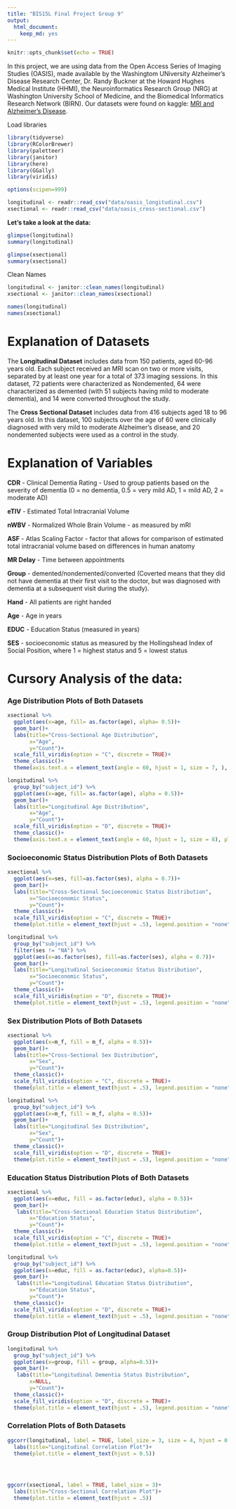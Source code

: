 ```yaml
---
title: "BIS15L Final Project Group 9"
output: 
  html_document: 
    keep_md: yes
---
```


```r
knitr::opts_chunk$set(echo = TRUE)
```


In this project, we are using data from the Open Access Series of Imaging Studies (OASIS), made available by the Washingtom UNiversity Alzheimer's Disease Research Center, Dr. Randy Buckner at the Howard Hughes Medical Institute (HHMI), the Neuroinformatics Research Group (NRG) at Washington University School of Medicine, and the Biomedical Informatics Research Network (BIRN). Our datasets were found on kaggle: [MRI and Alzheimer's Disease](https://www.kaggle.com/jboysen/mri-and-alzheimers).


Load libraries

```r
library(tidyverse)
library(RColorBrewer)
library(paletteer)
library(janitor)
library(here)
library(GGally)
library(viridis)
```

```r
options(scipen=999)
```

```r
longitudinal <- readr::read_csv("data/oasis_longitudinal.csv")
xsectional <- readr::read_csv("data/oasis_cross-sectional.csv")
```

**Let's take a look at the data: **


```r
glimpse(longitudinal)
summary(longitudinal)
```

```r
glimpse(xsectional)
summary(xsectional)
```

Clean Names

```r
longitudinal <- janitor::clean_names(longitudinal)
xsectional <- janitor::clean_names(xsectional)
```

```r
names(longitudinal)
names(xsectional)
```
# Explanation of Datasets

The **Longitudinal Dataset** includes data from 150 patients, aged 60-96 years old. Each subject received an MRI scan on two or more visits, separated by at least one year for a total of 373 imaging sessions. In this dataset, 72 patients were characterized as Nondemented, 64 were characterized as demented (with 51 subjects having mild to moderate dementia), and 14 were converted throughout the study.

The **Cross Sectional Dataset** includes data from 416 subjects aged 18 to 96 years old. In this dataset, 100 subjects over the age of 60 were clinically diagnosed with very mild to moderate Alzheimer’s disease, and 20 nondemented subjects were used as a control in the study.


# Explanation of Variables
**CDR** - Clinical Dementia Rating - Used to group patients based on the severity of dementia (0 = no dementia, 0.5 = very mild AD, 1 = mild AD, 2 = moderate AD)

**eTIV** - Estimated Total Intracranial Volume 

**nWBV** - Normalized Whole Brain Volume - as measured by mRI

**ASF** - Atlas Scaling Factor - factor that allows for comparison of estimated total intracranial volume based on differences in human anatomy

**MR Delay** - Time between appointments

**Group** - demented/nondemented/converted (Coverted means that they did not have dementia at their first visit to the doctor, but was diagnosed with dementia at a subsequent visit during the study).

**Hand** - All patients are right handed

**Age** - Age in years 

**EDUC** - Education Status (measured in years)

**SES** - socioeconomic status as measured by the Hollingshead Index of Social Position, where 1 = highest status and 5 = lowest status



# Cursory Analysis of the data: 


### Age Distribution Plots of Both Datasets
```r
xsectional %>% 
  ggplot(aes(x=age, fill= as.factor(age), alpha= 0.5))+
  geom_bar()+
  labs(title="Cross-Sectional Age Distribution",
       x="Age",
       y="Count")+
  scale_fill_viridis(option = "C", discrete = TRUE)+
  theme_classic()+
  theme(axis.text.x = element_text(angle = 60, hjust = 1, size = 7, ), plot.title = element_text(hjust = .5), legend.position = "none")

longitudinal %>% 
  group_by("subject_id") %>% 
  ggplot(aes(x=age, fill= as.factor(age), alpha = 0.5))+
  geom_bar()+
  labs(title="Longitudinal Age Distribution",
       x="Age",
       y="Count")+
  scale_fill_viridis(option = "D", discrete = TRUE)+
  theme_classic()+
  theme(axis.text.x = element_text(angle = 60, hjust = 1, size = 8), plot.title = element_text(hjust = .5),legend.position = "none")
```

### Socioeconomic Status Distribution Plots of Both Datasets

```r
xsectional %>% 
  ggplot(aes(x=ses, fill=as.factor(ses), alpha = 0.7))+
  geom_bar()+
  labs(title="Cross-Sectional Socioeconomic Status Distribution",
       x="Socioeconomic Status",
       y="Count")+
  theme_classic()+
  scale_fill_viridis(option = "C", discrete = TRUE)+
  theme(plot.title = element_text(hjust = .5), legend.position = "none")

longitudinal %>% 
  group_by("subject_id") %>% 
  filter(ses != "NA") %>% 
  ggplot(aes(x=as.factor(ses), fill=as.factor(ses), alpha = 0.7))+
  geom_bar()+
  labs(title="Longitudinal Socioeconomic Status Distribution",
       x="Socioeconomic Status",
       y="Count")+
  theme_classic()+
  scale_fill_viridis(option = "D", discrete = TRUE)+
  theme(plot.title = element_text(hjust = .5), legend.position = "none")
```


### Sex Distribution Plots of Both Datasets

```r
xsectional %>%
  ggplot(aes(x=m_f, fill = m_f, alpha = 0.5))+
  geom_bar()+
  labs(title="Cross-Sectional Sex Distribution",
       x="Sex",
       y="Count")+
  theme_classic()+
  scale_fill_viridis(option = "C", discrete = TRUE)+
  theme(plot.title = element_text(hjust = .5), legend.position = "none")

longitudinal %>% 
  group_by("subject_id") %>% 
  ggplot(aes(x=m_f, fill = m_f, alpha = 0.5))+
  geom_bar()+
  labs(title="Longitudinal Sex Distribution",
       x="Sex",
       y="Count")+
  theme_classic()+
  scale_fill_viridis(option = "D", discrete = TRUE)+
  theme(plot.title = element_text(hjust = .5), legend.position = "none")
```

### Education Status Distribution Plots of Both Datasets

```r
xsectional %>% 
  ggplot(aes(x=educ, fill = as.factor(educ), alpha = 0.5))+
  geom_bar()+
   labs(title="Cross-Sectional Education Status Distribution",
       x="Education Status",
       y="Count")+
  theme_classic()+
  scale_fill_viridis(option = "C", discrete = TRUE)+
  theme(plot.title = element_text(hjust = .5), legend.position = "none")

longitudinal %>% 
  group_by("subject_id") %>% 
  ggplot(aes(x=educ, fill = as.factor(educ), alpha=0.5))+
  geom_bar()+
   labs(title="Longitudinal Education Status Distribution",
       x="Education Status",
       y="Count")+
  theme_classic()+
  scale_fill_viridis(option = "D", discrete = TRUE)+
  theme(plot.title = element_text(hjust = .5), legend.position = "none")
```

### Group Distribution Plot of Longitudinal Dataset

```r
longitudinal %>% 
  group_by("subject_id") %>% 
  ggplot(aes(x=group, fill = group, alpha=0.5))+
  geom_bar()+
   labs(title="Longitudinal Dementia Status Distribution",
       x=NULL,
       y="Count")+
  theme_classic()+
  scale_fill_viridis(option = "D", discrete = TRUE)+
  theme(plot.title = element_text(hjust = .5), legend.position = "none")
```

### Correlation Plots of Both Datasets

```r
ggcorr(longitudinal, label = TRUE, label_size = 3, size = 4, hjust = 0.75)+
  labs(title="Longitudinal Correlation Plot")+
  theme(plot.title = element_text(hjust = 0.5))

  


ggcorr(xsectional, label = TRUE, label_size = 3)+
  labs(title="Cross-Sectional Correlation Plot")+
  theme(plot.title = element_text(hjust = .5))
```
